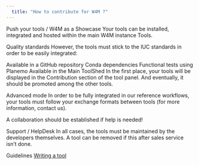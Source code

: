 ---
  title: "How to contribute for W4M ?"
---

Push your tools / W4M as a Showcase
Your tools can be installed, integrated and hosted within the main W4M instance Tools.

Quality standards
However, the tools must stick to the IUC standards in order to be easily integrated:

 Available in a GitHub repository
 Conda dependencies
 Functional tests using Planemo
 Available in the Main ToolShed
In the first place, your tools will be displayed in the Contribution section of the tool panel. And eventually, it should be promoted among the other tools.

Advanced mode
In order to be fully integrated in our reference workflows, your tools must follow your exchange formats between tools (for more information, contact us).

A collaboration should be established if help is needed!

Support / HelpDesk
In all cases, the tools must be maintained by the developers themselves. A tool can be removed if this after sales service isn't done.

Guidelines
[Writing a tool](https://github.com/jsaintvanne/workflow4metabolomics/blob/doc-ju/GUIDELINES.md#writing-a-tool)
